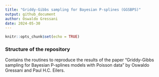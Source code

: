 ```yaml
---
title: "Griddy-Gibbs sampling for Bayesian P-splines (GGSBPS)"
output: github_document
author: Oswaldo Gressani
date: 2024-05-30
---
```


```r
knitr::opts_chunk$set(echo = TRUE)
```

### Structure of the repository

Contains the routines to reproduce the results of the paper "Griddy-Gibbs sampling for Bayesian P-splines models with Poisson data" by Oswaldo Gressani and Paul H.C. Eilers.

